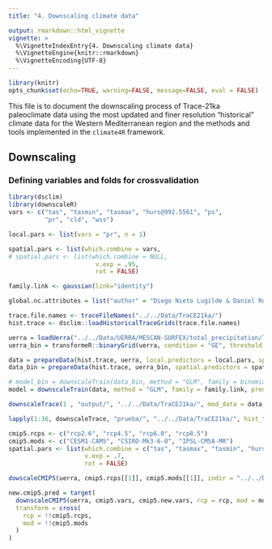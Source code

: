 ```yaml
---
title: "4. Downscaling climate data"

output: rmarkdown::html_vignette
vignette: >
  %\VignetteIndexEntry{4. Downscaling climate data} 
  %\VignetteEngine{knitr::rmarkdown}
  %\VignetteEncoding{UTF-8}
---
```


```r
library(knitr)
opts_chunk$set(echo=TRUE, warning=FALSE, message=FALSE, eval = FALSE)
```

This file is to document the downscaling process of Trace-21ka paleoclimate data using the most updated and finer resolution "historical" climate data for the Western Mediterranean region and the methods and tools implemented in the `climate4R` framework.

## Downscaling

### Defining variables and folds for crossvalidation
```r
library(dsclim)
library(downscaleR)
vars <- c("tas", "tasmin", "tasmax", "hurs@992.5561", "ps",
          "pr", "cld", "wss")

local.pars <- list(vars = "pr", n = 1)

spatial.pars <- list(which.combine = vars,
# spatial.pars <- list(which.combine = NULL,
                        v.exp = .95,
                        rot = FALSE)

family.link <- gaussian(link="identity")

global.nc.attributes = list("author" = "Diego Nieto Lugilde & Daniel Romera Romera", "institution" = "Universidad de Cordoba", "email" = "bv2nilud@uco.es")
```

```r
trace.file.names <- traceFileNames("../../Data/TraCE21ka/")
hist.trace <- dsclim::loadHistoricalTraceGrids(trace.file.names)

uerra = loadUerra("../../Data/UERRA/MESCAN-SURFEX/total_precipitation/latlon/1961-90_total_precipitation.nc", "pr")
uerra_bin = transformeR::binaryGrid(uerra, condition = "GE", threshold = 1)
```

```r
data = prepareData(hist.trace, uerra, local.predictors = local.pars, spatial.predictors = spatial.pars)
data_bin = prepareData(hist.trace, uerra_bin, spatial.predictors = spatial.pars)
```

```r
# model_bin = downscaleTrain(data_bin, method = "GLM", family = binomial(link="logit"), predict = TRUE)
model = downscaleTrain(data, method = "GLM", family = family.link, predict = TRUE)
```

```r
downscaleTrace(1 , "output/", "../../Data/TraCE21ka/", mod_data = data, model = model, global_nc_attributes = global.nc.attributes)
```

```r
lapply(1:36, downscaleTrace, "prueba/", "../../Data/TraCE21ka/", hist_trace = hist.trace, mod_data = data, model = model, global_nc_attributes = global.nc.attributes)
```

```r
cmip5.rcps <- c("rcp2.6", "rcp4.5", "rcp6.0", "rcp8.5")
cmip5.mods <- c("CESM1-CAM5", "CSIRO-Mk3-6-0", "IPSL-CM5A-MR")
spatial.pars <- list(which.combine = c("tas", "tasmax", "tasmin", "hurs", "ps", "pr", "cld", "wss"),
                     v.exp = .7,
                     rot = FALSE)

dowscaleCMIP5(uerra, cmip5.rcps[[1]], cmip5.mods[[1]], indir = "../../Data/CMIP5/", outdir = "prueba/CMIP5/", local.var, spatial.pars = spatial.pars, method = "GLM", family.link, global.nc.attributes)

new.cmip5.pred = target(
  downscaleCMIP5(uerra, cmip5.vars, cmip5.new.vars, rcp = rcp, mod = mod, cmip5.lon, cmip5.lat, "../../Data/CMIP5/dictionary.dic", "../../Data/CMIP5/", "../../Output/CMIP5/", local.var = "tasmin", spatial.pars = , method = "GLM", family.link, global.nc.attributes),
  transform = cross(
    rcp = !!cmip5.rcps,
    mod = !!cmip5.mods
  )
)
```

<!-- ![Bias summary histograms](figures/a3/a3_val_summary_histograms.png) -->
